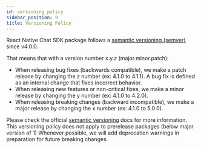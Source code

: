 ```yaml
---
id: versioning_policy
sidebar_position: 9
title: Versioning Policy
---
```


React Native Chat SDK package follows a [semantic versioning (semver)](https://semver.org/) since v4.0.0.

That means that with a version number x.y.z (major.minor.patch):
- When releasing bug fixes (backwards compatible), we make a patch release by changing the z number (ex: 4.1.0 to 4.1.1). A bug fix is defined as an internal change that fixes incorrect behavior.
- When releasing new features or non-critical fixes, we make a minor release by changing the y number (ex: 4.1.0 to 4.2.0).
- When releasing breaking changes (backward incompatible), we make a major release by changing the x number (ex: 4.1.0 to 5.0.0).

Please check the official [semantic versioning](https://semver.org/#summary) docs for more information. This versioning policy does not apply to prerelease packages (below major version of 1)
Whenever possible, we will add deprecation warnings in preparation for future breaking changes.